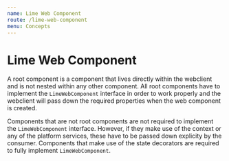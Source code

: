 ```yaml
---
name: Lime Web Component
route: /lime-web-component
menu: Concepts
---
```


# Lime Web Component

A root component is a component that lives directly within the webclient and is not nested within any other component. All root components have to implement the `LimeWebComponent` interface in order to work properly and the webclient will pass down the required properties when the web component is created.

Components that are not root components are not required to implement the `LimeWebComponent` interface. However, if they make use of the context or any of the platform services, these have to be passed down explicity by the consumer. Components that make use of the state decorators are required to fully implement `LimeWebComponent`.
